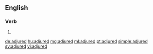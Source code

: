 ==English==

===Verb===
{{head|en|verb form}}

# {{en-past of|adjure}}

[[de:adjured]]
[[hu:adjured]]
[[mg:adjured]]
[[ml:adjured]]
[[pt:adjured]]
[[simple:adjured]]
[[sv:adjured]]
[[vi:adjured]]